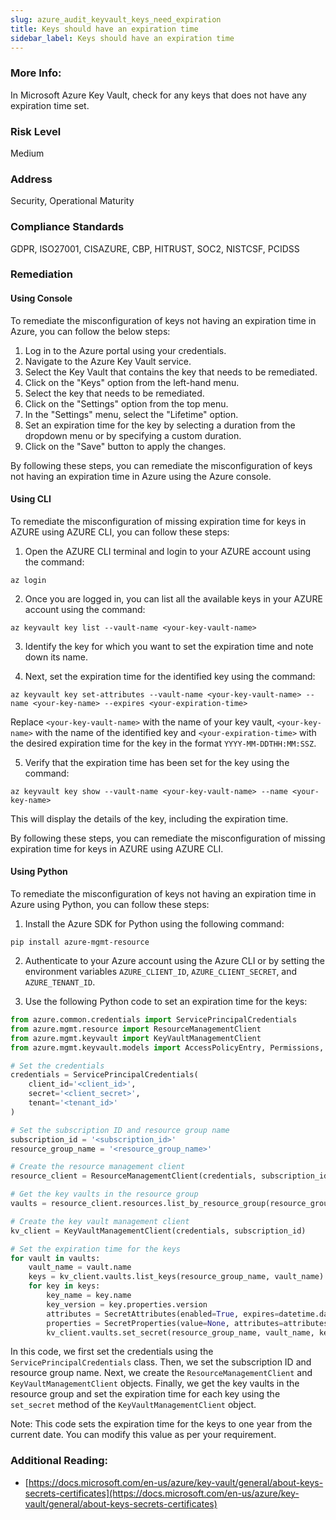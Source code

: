 ```yaml
---
slug: azure_audit_keyvault_keys_need_expiration
title: Keys should have an expiration time
sidebar_label: Keys should have an expiration time
---
```


### More Info:

In Microsoft Azure Key Vault, check for any keys that does not have any expiration time set.

### Risk Level

Medium

### Address

Security, Operational Maturity

### Compliance Standards

GDPR, ISO27001, CISAZURE, CBP, HITRUST, SOC2, NISTCSF, PCIDSS

### Remediation

#### Using Console

To remediate the misconfiguration of keys not having an expiration time in Azure, you can follow the below steps:

1. Log in to the Azure portal using your credentials.
2. Navigate to the Azure Key Vault service.
3. Select the Key Vault that contains the key that needs to be remediated.
4. Click on the "Keys" option from the left-hand menu.
5. Select the key that needs to be remediated.
6. Click on the "Settings" option from the top menu.
7. In the "Settings" menu, select the "Lifetime" option.
8. Set an expiration time for the key by selecting a duration from the dropdown menu or by specifying a custom duration.
9. Click on the "Save" button to apply the changes.

By following these steps, you can remediate the misconfiguration of keys not having an expiration time in Azure using the Azure console.

#### Using CLI

To remediate the misconfiguration of missing expiration time for keys in AZURE using AZURE CLI, you can follow these steps:

1. Open the AZURE CLI terminal and login to your AZURE account using the command:

```
az login
```

2. Once you are logged in, you can list all the available keys in your AZURE account using the command:

```
az keyvault key list --vault-name <your-key-vault-name>
```

3. Identify the key for which you want to set the expiration time and note down its name.

4. Next, set the expiration time for the identified key using the command:

```
az keyvault key set-attributes --vault-name <your-key-vault-name> --name <your-key-name> --expires <your-expiration-time>
```

Replace `<your-key-vault-name>` with the name of your key vault, `<your-key-name>` with the name of the identified key and `<your-expiration-time>` with the desired expiration time for the key in the format `YYYY-MM-DDTHH:MM:SSZ`.

5. Verify that the expiration time has been set for the key using the command:

```
az keyvault key show --vault-name <your-key-vault-name> --name <your-key-name>
```

This will display the details of the key, including the expiration time.

By following these steps, you can remediate the misconfiguration of missing expiration time for keys in AZURE using AZURE CLI.

#### Using Python

To remediate the misconfiguration of keys not having an expiration time in Azure using Python, you can follow these steps:

1. Install the Azure SDK for Python using the following command:

```
pip install azure-mgmt-resource
```

2. Authenticate to your Azure account using the Azure CLI or by setting the environment variables `AZURE_CLIENT_ID`, `AZURE_CLIENT_SECRET`, and `AZURE_TENANT_ID`.

3. Use the following Python code to set an expiration time for the keys:

```python
from azure.common.credentials import ServicePrincipalCredentials
from azure.mgmt.resource import ResourceManagementClient
from azure.mgmt.keyvault import KeyVaultManagementClient
from azure.mgmt.keyvault.models import AccessPolicyEntry, Permissions, SecretAttributes, SecretProperties

# Set the credentials
credentials = ServicePrincipalCredentials(
    client_id='<client_id>',
    secret='<client_secret>',
    tenant='<tenant_id>'
)

# Set the subscription ID and resource group name
subscription_id = '<subscription_id>'
resource_group_name = '<resource_group_name>'

# Create the resource management client
resource_client = ResourceManagementClient(credentials, subscription_id)

# Get the key vaults in the resource group
vaults = resource_client.resources.list_by_resource_group(resource_group_name, filter="resourceType eq 'Microsoft.KeyVault/vaults'")

# Create the key vault management client
kv_client = KeyVaultManagementClient(credentials, subscription_id)

# Set the expiration time for the keys
for vault in vaults:
    vault_name = vault.name
    keys = kv_client.vaults.list_keys(resource_group_name, vault_name)
    for key in keys:
        key_name = key.name
        key_version = key.properties.version
        attributes = SecretAttributes(enabled=True, expires=datetime.datetime.now() + datetime.timedelta(days=365))
        properties = SecretProperties(value=None, attributes=attributes)
        kv_client.vaults.set_secret(resource_group_name, vault_name, key_name, key_version, properties=properties)
```

In this code, we first set the credentials using the `ServicePrincipalCredentials` class. Then, we set the subscription ID and resource group name. Next, we create the `ResourceManagementClient` and `KeyVaultManagementClient` objects. Finally, we get the key vaults in the resource group and set the expiration time for each key using the `set_secret` method of the `KeyVaultManagementClient` object.

Note: This code sets the expiration time for the keys to one year from the current date. You can modify this value as per your requirement.


### Additional Reading:

- [https://docs.microsoft.com/en-us/azure/key-vault/general/about-keys-secrets-certificates](https://docs.microsoft.com/en-us/azure/key-vault/general/about-keys-secrets-certificates) 

